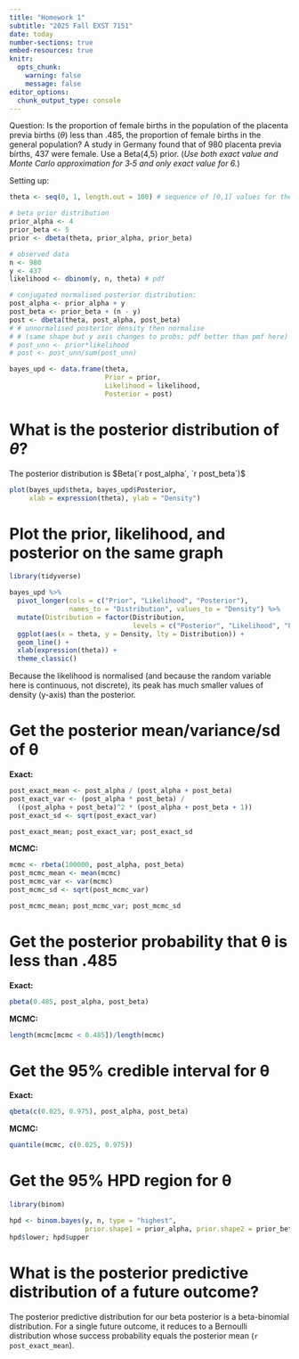 ```yaml
---
title: "Homework 1"
subtitle: "2025 Fall EXST 7151"
date: today
number-sections: true
embed-resources: true
knitr:
  opts_chunk: 
    warning: false
    message: false
editor_options: 
  chunk_output_type: console
---
```


Question: Is the proportion of female births in the population of the placenta previa
births ($\theta$) less than .485, the proportion of female births in the general population? A
study in Germany found that of 980 placenta previa births, 437 were female. Use a
Beta(4,5) prior. (*Use both exact value and Monte Carlo approximation for 3‐5 and only
exact value for 6.*)

Setting up:

```r
theta <- seq(0, 1, length.out = 100) # sequence of [0,1] values for theta

# beta prior distribution
prior_alpha <- 4
prior_beta <- 5
prior <- dbeta(theta, prior_alpha, prior_beta)

# observed data
n <- 980
y <- 437
likelihood <- dbinom(y, n, theta) # pdf

# conjugated normalised posterior distribution:
post_alpha <- prior_alpha + y
post_beta <- prior_beta + (n - y)
post <- dbeta(theta, post_alpha, post_beta)
# # unnormalised posterior density then normalise
# # (same shape but y axis changes to probs; pdf better than pmf here)
# post_unn <- prior*likelihood
# post <- post_unn/sum(post_unn)

bayes_upd <- data.frame(theta, 
                        Prior = prior, 
                        Likelihood = likelihood, 
                        Posterior = post)
```

# What is the posterior distribution of $\theta$?

The posterior distribution is $Beta(`r post_alpha`, `r post_beta`)$

```r
plot(bayes_upd$theta, bayes_upd$Posterior, 
     xlab = expression(theta), ylab = "Density")
```

# Plot the prior, likelihood, and posterior on the same graph

```r
library(tidyverse)

bayes_upd %>% 
  pivot_longer(cols = c("Prior", "Likelihood", "Posterior"),
               names_to = "Distribution", values_to = "Density") %>% 
  mutate(Distribution = factor(Distribution,
                               levels = c("Posterior", "Likelihood", "Prior"))) %>% 
  ggplot(aes(x = theta, y = Density, lty = Distribution)) +
  geom_line() +
  xlab(expression(theta)) +
  theme_classic()
```

Because the likelihood is normalised (and because the random variable here is continuous, not discrete), its peak has much smaller values of density (y-axis) than the posterior.

# Get the posterior mean/variance/sd of θ

**Exact:**

```r
post_exact_mean <- post_alpha / (post_alpha + post_beta)
post_exact_var <- (post_alpha * post_beta) / 
  ((post_alpha + post_beta)^2 * (post_alpha + post_beta + 1))
post_exact_sd <- sqrt(post_exact_var)

post_exact_mean; post_exact_var; post_exact_sd
```

**MCMC:**

```r
mcmc <- rbeta(100000, post_alpha, post_beta)
post_mcmc_mean <- mean(mcmc)
post_mcmc_var <- var(mcmc)
post_mcmc_sd <- sqrt(post_mcmc_var)

post_mcmc_mean; post_mcmc_var; post_mcmc_sd
```

# Get the posterior probability that θ is less than .485

**Exact:**

```r
pbeta(0.485, post_alpha, post_beta)
```

**MCMC:**

```r
length(mcmc[mcmc < 0.485])/length(mcmc)
```

# Get the 95% credible interval for θ

**Exact:**

```r
qbeta(c(0.025, 0.975), post_alpha, post_beta)
```

**MCMC:**

```r
quantile(mcmc, c(0.025, 0.975))
```

# Get the 95% HPD region for θ

```r
library(binom)

hpd <- binom.bayes(y, n, type = "highest", 
                   prior.shape1 = prior_alpha, prior.shape2 = prior_beta)
hpd$lower; hpd$upper
```

# What is the posterior predictive distribution of a future outcome?

The posterior predictive distribution for our beta posterior is a beta-binomial distribution. For a single future outcome, it reduces to a Bernoulli distribution whose success probability equals the posterior mean (`r post_exact_mean`).
